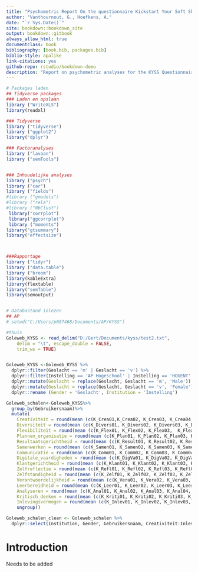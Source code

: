 ```yaml
--- 
title: "Psychometric Report On the questionnaire Kickstart Your Soft Skills based on the GOLEWEB database"
author: "Vanthournout, G., Hoefkens, A."
date: "`r Sys.Date()`"
site: bookdown::bookdown_site
output: bookdown::gitbook
always_allow_html: true 
documentclass: book
bibliography: [book.bib, packages.bib]
biblio-style: apalike
link-citations: yes
github-repo: rstudio/bookdown-demo
description: "Report on psychometric analyses for the KYSS Questionnaire, based on data from the GOLEWEB database"
---
```


```r

# Packages laden
## Tidyverse packages
### Laden en opslaan
library ("WriteXLS")
library(readxl)

### Tidyverse
library ("tidyverse")
library ("ggplot2")
library("dplyr")

### Factoranalyses
library ("lavaan")
library ("semTools")


### Inhoudelijke analyses
library ("psych")
library ("car")
library ("fields")
#library ("gmodels")
#library ("rela")
#library ("NbClust")
 library("corrplot")
 library("ggcorrplot")
 library ("moments")
library("gtsummary")
library("effectsize")



###Rapportage
library ("tidyr")
library ("data.table")
library ("broom")
library(kableExtra)
library(flextable)
library("semTable")
library(semoutput)


# Databastand inlezen
## AP
# setwd("C:/Users/p087468/Documents/AP/KYSS")

#thuis
Goleweb_KYSS <- read_delim("D:/Gert/Documents/kyss/test2.txt", 
    delim = "\t", escape_double = FALSE, 
    trim_ws = TRUE)


Goleweb_KYSS <-Goleweb_KYSS %>%
  dplyr::filter(Geslacht == 'm' | Geslacht == 'v') %>%
  dplyr::filter(Instelling == 'AP Hogeschool' | Instelling == 'HOGENT' | Instelling == 'Hogeschool PXL - KYSS' | Instelling == 'Odisee' | Instelling == 'Thomas More') %>%
  dplyr::mutate(Geslacht = replace(Geslacht, Geslacht == 'm', 'Male')) %>%
  dplyr::mutate(Geslacht = replace(Geslacht, Geslacht == 'v', 'Female')) %>%
  dplyr::rename (Gender = 'Geslacht', Institution = 'Instelling')

Goleweb_schalen<-Goleweb_KYSS%>%
  group_by(Gebruikersnaam)%>%
  mutate(
    Creativiteit = round(mean (c(K_Crea01,K_Crea02, K_Crea03, K_Crea04, K_Crea05, K_Crea06), na.rm = TRUE),2),
    Diversiteit = round(mean (c(K_Divers01, K_Divers02, K_Divers03, K_Divers04, K_Divers05, K_Divers06),na.rm = TRUE),2),
    Flexibiliteit = round(mean (c(K_Flex01, K_Flex02, K_Flex03,  K_Flex04,  K_Flex05, K_Flex06),na.rm = TRUE),2),
    Plannen_organisatie = round(mean (c(K_Plan01, K_Plan02, K_Plan03, K_Plan04, K_Plan05, K_Plan06, K_Plan07),na.rm = TRUE),2),
    Resultaatsgerichtheid = round(mean (c(K_Result01, K_Result02, K_Result03, K_Result04, K_Result05, K_Result06, K_Result07),na.rm = TRUE),2),
    Samenwerken = round(mean (c(K_Samen01, K_Samen02, K_Samen03, K_Samen04, K_Samen05, K_Samen06),na.rm = TRUE),2),
    Communicatie = round(mean (c(K_Comm01, K_Comm02, K_Comm03, K_Comm04, K_Comm05, K_Comm06, K_Comm07),na.rm = TRUE),2),
    Digitale_vaardigheden = round(mean (c(K_DigVa01, K_DigVa02, K_DigVa03, K_DigVa04),na.rm = TRUE),2),
    Klantgerichtheid = round(mean (c(K_Klant01, K_Klant02, K_Klant03, K_Klant04, K_Klant05, K_Klant06),na.rm = TRUE),2),
    Zelfreflectie = round(mean (c(K_Refl01, K_Refl02, K_Refl03, K_Refl04, K_Refl05, K_Relf06),na.rm = TRUE),2),
    Zelfstandigheid = round(mean (c(K_Zelf01, K_Zelf02, K_Zelf03, K_Zelf04, K_Zelf05, K_Zelf06),na.rm = TRUE),2),
    Verantwoordelijkheid = round(mean (c(K_Vera01, K_Vera02, K_Vera03, K_Vera04),na.rm = TRUE),2),
    Leerbereidheid = round(mean (c(K_Leer01, K_Leer02, K_Leer03, K_Leer04, K_Leer05, K_Leer06),na.rm = TRUE),2),
    Analyseren = round(mean (c(K_Anal01, K_Anal02, K_Anal03, K_Anal04, K_Anal05),na.rm = TRUE),2),
    Kritisch_denken = round(mean (c(K_Kriti01, K_Kriti02, K_Kriti03, K_Kriti04, K_Kriti05),na.rm = TRUE),2),
    Inlevingsvermogen = round(mean (c(K_Inlev01, K_Inlev02, K_Inlev03, K_Inlev04, K_Inlev05, K_Inlev06),na.rm = TRUE),2)) %>%
    ungroup()

Goleweb_schalen_clean <- Goleweb_schalen %>%
  dplyr::select(Institution, Gender, Gebruikersnaam, Creativiteit:Inlevingsvermogen)

```


# Introduction

Needs to be added

